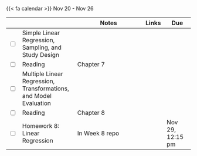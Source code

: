 {{< fa calendar >}} Nov 20 - Nov 26


<table class="table-striped text-left table-bordered" align = "center">

  <thead>
    <th style="width:  3%"></th>
    <th style="width:  30%"></th>
    <th style="width:  40%">Notes</th>
    <th style="width:  8%">Links</th>
    <th style="width:  15%">Due</th>
  </thead>


  <tr>
    <td><input type="checkbox" /></td>
    <td>Simple Linear Regression, Sampling, and Study Design &nbsp; &nbsp; </td>
    <td></td>
    <td><a href="https://stats6-fa23.github.io/slides/week08/8a-simple-linear-regression.html" target ="_blank"> <i class="fas fa-laptop" aria-hidden="true"
            title="External Link to Slides" target = "_blank"></i></a>
      </td>
    <td></td>
  </tr>
  
  <tr>
    <td><input type="checkbox" /></td>
    <td> Reading  </td>
    <td>Chapter 7</td>
    <td><a href="https://openintro-ims.netlify.app/model-slr" target ="_blank"> <i class="fas fa-book" aria-hidden="true"
            title="External Link to the Book" target = "_blank"></i></a></td>
    <td></td>
  </tr>
  

  
  <tr>
    <td><input type="checkbox" /></td>
    <td> Multiple Linear Regression, Transformations, and Model Evaluation &nbsp; &nbsp; </td>
    <td> </td>
    <td><a href="https://stats6-fa23.github.io/slides/week08/8b-multiple-linear-regression.html" target ="_blank"> <i class="fas fa-laptop" aria-hidden="true"
            title="External Link to Slides" target = "_blank"></i></a> </td>
    <td></td>
  </tr>
  
  <tr>
    <td><input type="checkbox" /></td>
    <td> Reading </td>
    <td>Chapter 8</td>
    <td><a href="https://openintro-ims.netlify.app/model-slr" target ="_blank"> <i class="fas fa-book" aria-hidden="true"
            title="External Link to the Book" target = "_blank"></i></a></td>
    <td></td>
  </tr>
  
  
  <tr>
    <td><input type="checkbox" /></td>
    <td> Homework 8: Linear Regression&nbsp; &nbsp; </td>
    <td>In Week 8 repo</td>
    <td><a href="https://github.com/stats6-fa23" target ="_blank"> <i class="fa-brands fa-github" aria-hidden="true"
            title="External Link to GitHub" target = "_blank"></i></a></td>
    <td>Nov 29, 12:15 pm</td>
  </tr>
    
        
</table>